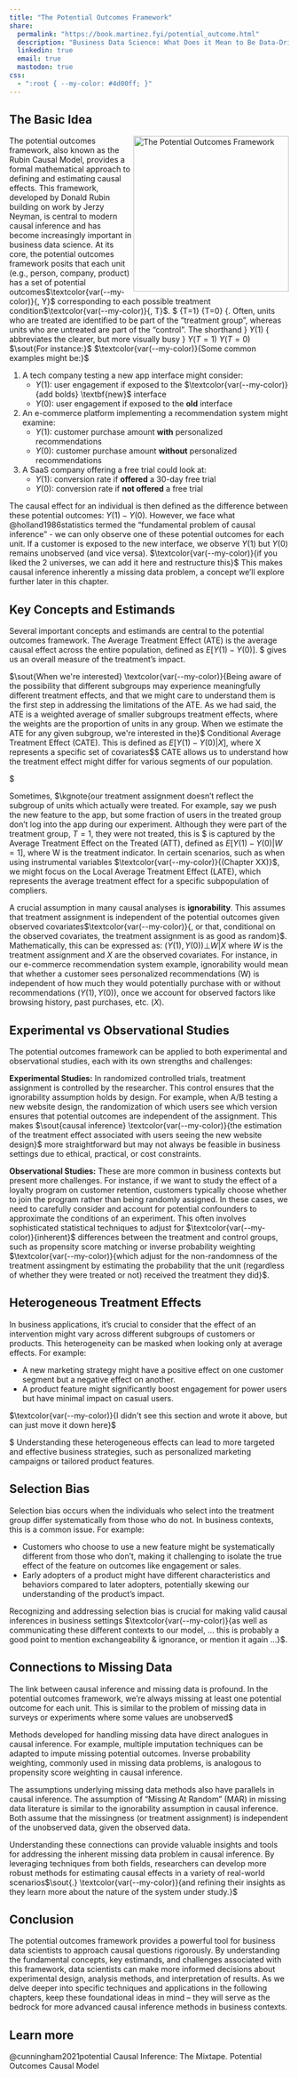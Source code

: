 ```yaml
---
title: "The Potential Outcomes Framework"
share:
  permalink: "https://book.martinez.fyi/potential_outcome.html"
  description: "Business Data Science: What Does it Mean to Be Data-Driven?"
  linkedin: true
  email: true
  mastodon: true
css:
  - ":root { --my-color: #4d00ff; }"  
---
```


\newcommand{\kgnote}{\textcolor{var(--my-color)}} 

## The Basic Idea {#sec-potential}

<img src="img/potential.jpg" align="right" height="280" alt="The Potential Outcomes Framework" />

The potential outcomes framework, also known as the Rubin Causal Model, provides
a formal mathematical approach to defining and estimating causal effects. This
framework, developed by Donald Rubin building on work by Jerzy Neyman, is
central to modern causal inference and has become increasingly important in
business data science. At its core, the potential outcomes framework posits that
each unit (e.g., person, company, product) has a set of potential outcomes$\kgnote{, Y}$
corresponding to each possible treatment condition$\kgnote{, T}$. $\kgnote{In many settings, the treatment has two distinct possibilites, a unit is either treated, } {T=1} \kgnote{or untreated, } {T=0} {. Often, units who are treated are identified to be part of the "treatment group", whereas units who are untreated are part of the "control". The shorthand } $Y(1)$ { abbreviates the clearer, but more visually busy } $Y(T=1)$ \kgnote{which can be read as "the potential outcome for units in the treated group". The same can be said for } $Y(T=0)$ \kgnote{ which is the potential outcome for the control, or untreated, group.} $\sout{For instance:}$ $\kgnote{Some common examples might be:}$ 

1. A tech company testing a new app interface might consider:
    - $Y(1)$: user engagement if exposed to the $\kgnote{add bolds} \textbf{new}$ interface 
    - $Y(0)$: user engagement if exposed to the $\textbf{old}$ interface
2. An e-commerce platform implementing a recommendation system might examine:
    - $Y(1)$: customer purchase amount $\textbf{with}$ personalized recommendations
    - $Y(0)$: customer purchase amount $\textbf{without}$ personalized recommendations
3. A SaaS company offering a free trial could look at:
    - $Y(1)$: conversion rate if $\textbf{offered}$ a 30-day free trial 
    - $Y(0)$: conversion rate if $\textbf{not offered}$ a free trial

The causal effect for an individual is then defined as the difference between
these potential outcomes: $Y(1) - Y(0)$. However, we face what
@holland1986statistics termed the "fundamental problem of causal inference" - we
can only observe one of these potential outcomes for each unit. If a customer is
exposed to the new interface, we observe $Y(1)$ but $Y(0)$ remains unobserved
(and vice versa). $\kgnote{if you liked the 2 universes, we can add it here and restructure this}$ This makes causal inference inherently a missing data problem,
a concept we'll explore further later in this chapter.

## Key Concepts and Estimands

Several important concepts and estimands are central to the potential outcomes
framework. The Average Treatment Effect (ATE) is the average causal effect
across the entire population, defined as $E[Y(1) - Y(0)]$. $\kgnote{Coming back to our example about monitoring the time spent on our app after releasing the new feature, the ATE is our estimate of the average change in watch time across all app users, which } \sout{This} gives us an
overall measure of the treatment's impact. 

\kgnote{Importantly, the ATE can often be diluted, for the moment, suppose there are only two groups of users for our app. The first group is composed of users for whom the new feature makes absolutely no difference for, the expected difference in their potential outcomes is close to zero, because they don't care about the feature, $\mathbb{E}[Y(1 \mid \text{group}_\text{don't care}) - Y(0 \mid \text{group}_\text{don't care})] \approx 0$. Aside: Remember that expectations, $\mathbb{E}(x) = \sum_N x p(x)$ are just mathematical expressions which help us recover the mean, so $\mathbb{E}[Y(1 \mid \text{group}_\text{don't care}) - Y(0 \mid \text{group}_\text{don't care})] = \frac{1}{N} \sum_N Y(1 \mid \text{group}_\text{don't care}) - Y(0 \mid \text{group}_\text{don't care}) \approx 0$. For the other group, who love the feature, the amount of time spent on the app increases meaningfully, $\mathbb{E}[Y(1 \mid \text{group})_\text{care}) - Y(0 \mid \text{group}_\text{care})] \gt 0$. The ATE is a weighted average of the potential outcomes of both groups, where the weights are the proportion of users in each group. As the number of users in the first group outweighs the number of users in the second group, the ATE is pulled towards zero, and the business might decide to not launch the feature because it seemingly has little effect, even though a small, but important group of users loved the new feature.} 

$\sout{When we're interested} \kgnote{Being aware of the possibility that different subgroups may experience meaningfully different treatment effects, and that we might care to understand them is the first step in addressing the limitations of the ATE. As we had said, the ATE is a weighted average of smaller subgroups treatment effects, where the weights are the proportion of units in any group. When we estimate the ATE for any given subgroup, we're interested in the}$ Conditional Average Treatment Effect (CATE). This is
defined as $E[Y(1) - Y(0) | X]$, where X represents a specific set of
covariates$\kgnote{, features, or more generally *contexts*, that our units can fall into / be described by. We've seen the CATE before, when we discussed the two groups above, $\text{group}_\text{don't care}$ and $\text{group}_\text{care}$, we were estimating the CATE for each group, and adding them to recover the ATE. The}$ CATE allows us to understand how the treatment effect might differ
for various segments of our population.

$\kgnote{There is, however, no free lunch, estimating the CATE comes at the cost of splitting our initial sample of units into distinct subgroups, by defintion. We'll introduce this thought here, and expand on it in Chapters XX and YY, but our ability to estimate an uncertain quantity, like a treatment effect, is inversely related to the sample size in the group. This can also be phrased in terms of the `r glossary("bias-variance tradeoff", "Bias-variance tradeoff")`. Being ignorant to the subgroups, and estimating the population effect through the ATE, we'll arrive at a confident estimate of the magnitude of the treatment (low-variance), but we'll struggle to reconcile the ATE with the treatment effect for any subgroup (high-bias). Acknowledging the presence of the subgroups, and estimating the treatment effects in each of these contexts, we'll be less confident in the treatment effect for any subgroup (high-variance), but we'll be able to distinguish the treatment effect associated with any given group (low-bias). Later, in Chapter XX, we'll discuss how the estimates from these subgroups can be adaptively pooled using hierarchical models, and how this helps both stabilize our estimates, and explicitly model the heterogeneity observed between subgroups.} 

Sometimes, $\kgnote{our treatment assignment doesn't reflect the subgroup of units which actually were treated. For example, say we push the new feature to the app, but some fraction of users in the treated group don't log into the app during our experiment. Although they were part of the treatment group, $T=1$, they were not treated, this is \sout{we're particularly interested in the effect on those who actually
received the treatment. This}$ is captured by the Average Treatment Effect on the
Treated (ATT), defined as $E[Y(1) - Y(0) | W = 1]$, where W is the treatment
indicator. In certain scenarios, such as when using instrumental variables $\kgnote{(Chapter XX)}$, we
might focus on the Local Average Treatment Effect (LATE), which represents the
average treatment effect for a specific subpopulation of compliers.

A crucial assumption in many causal analyses is **ignorability**. This assumes
that treatment assignment is independent of the potential outcomes given
observed covariates$\kgnote{, or that, conditional on the observed covariates, the treatment assignment is as good as random}$. Mathematically, this can be expressed as:
$(Y(1), Y(0)) ⊥ W | X$ where $W$ is the treatment assignment and $X$ are the
observed covariates. For instance, in our e-commerce recommendation system
example, ignorability would mean that whether a customer sees personalized
recommendations (W) is independent of how much they would potentially purchase
with or without recommendations ($Y(1), Y(0)$), once we account for observed
factors like browsing history, past purchases, etc. ($X$).

## Experimental vs Observational Studies

The potential outcomes framework can be applied to both experimental and
observational studies, each with its own strengths and challenges:

**Experimental Studies:** In randomized controlled trials, treatment assignment
is controlled by the researcher. This control ensures that the ignorability
assumption holds by design. For example, when A/B testing a new website design,
the randomization of which users see which version ensures that potential
outcomes are independent of the assignment. This makes $\sout{causal inference} \kgnote{the estimation of the treatment effect associated with users seeing the new website design}$ more
straightforward but may not always be feasible in business settings due to
ethical, practical, or cost constraints.

**Observational Studies:** These are more common in business contexts but
present more challenges. For instance, if we want to study the effect of a
loyalty program on customer retention, customers typically choose whether to
join the program rather than being randomly assigned. In these cases, we need to
carefully consider and account for potential confounders to approximate the
conditions of an experiment. This often involves sophisticated statistical
techniques to adjust for $\kgnote{inherent}$ differences between the treatment and control groups,
such as propensity score matching or inverse probability weighting $\kgnote{which adjust for the non-randomness of the treatment assingment by estimating the probability that the unit (regardless of whether they were treated or not) received the treatment they did}$. 

## Heterogeneous Treatment Effects

In business applications, it's crucial to consider that the effect of an
intervention might vary across different subgroups of customers or products.
This heterogeneity can be masked when looking only at average effects. For
example:

  - A new marketing strategy might have a positive effect on one customer
    segment but a negative effect on another.
  - A product feature might significantly boost engagement for power users but
    have minimal impact on casual users.

$\kgnote{I didn't see this section and wrote it above, but can just move it down here}$ 


$\kgnote{I think we can add to this, I'm a huge proponent of understanding and **appreciating** heterogeneity.} Understanding these heterogeneous effects can lead to more targeted and
effective business strategies, such as personalized marketing campaigns or
tailored product features.

## Selection Bias

Selection bias occurs when the individuals who select into the treatment group
differ systematically from those who do not. In business contexts, this is a
common issue. For example:

  - Customers who choose to use a new feature might be systematically different
    from those who don't, making it challenging to isolate the true effect of
    the feature on outcomes like engagement or sales.
  - Early adopters of a product might have different characteristics and
    behaviors compared to later adopters, potentially skewing our understanding
    of the product's impact.

Recognizing and addressing selection bias is crucial for making valid causal
inferences in business settings $\kgnote{as well as communicating these different contexts to our model, ... this is probably a good point to mention exchangeability & ignorance, or mention it again ...}$. 

## Connections to Missing Data

The link between causal inference and missing data is profound. In the potential
outcomes framework, we're always missing at least one potential outcome for each
unit. This is similar to the problem of missing data in surveys or experiments
where some values are unobserved$\sout{.} \kgnote{and more generally shares a deep connection with Bayesian statistics where there is no hard boundary between observed data $Y$, and unknown, or latent parameters, $\boldsymbol{\theta}$. ... parameters as random variables rather than fixed? ... Bishop "Pattern Recognition and Machine Learning" -- latent variables as "hidden" data? ... the symmetry of the joint, Bayes' theorem $p(\boldsymbol{\theta} \mid Y)$ and $p(Y \mid \boldsymbol{\theta})$ ... not sure how much you want to get into it here}

Methods developed for handling missing data have direct analogues in causal
inference. For example, multiple imputation techniques can be adapted to impute
missing potential outcomes. Inverse probability weighting, commonly used in
missing data problems, is analogous to propensity score weighting in causal
inference.

The assumptions underlying missing data methods also have parallels in causal
inference. The assumption of "Missing At Random" (MAR) in missing data
literature is similar to the ignorability assumption in causal inference. Both
assume that the missingness (or treatment assignment) is independent of the
unobserved data, given the observed data.

Understanding these connections can provide valuable insights and tools for
addressing the inherent missing data problem in causal inference. By leveraging
techniques from both fields, researchers can develop more robust methods for
estimating causal effects in a variety of real-world scenarios$\sout{.} \kgnote{and refining their insights as they learn more about the nature of the system under study.}$ 

## Conclusion

The potential outcomes framework provides a powerful tool for business data
scientists to approach causal questions rigorously. By understanding the
fundamental concepts, key estimands, and challenges associated with this
framework, data scientists can make more informed decisions about experimental
design, analysis methods, and interpretation of results. As we delve deeper into
specific techniques and applications in the following chapters, keep these
foundational ideas in mind – they will serve as the bedrock for more advanced
causal inference methods in business contexts.

::: {.callout-tip}
## Learn more
@cunningham2021potential Causal Inference: The Mixtape. Potential Outcomes Causal Model
:::
